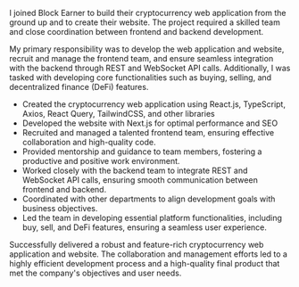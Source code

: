 I joined Block Earner to build their cryptocurrency web application from the ground up and to create their website. The project required a skilled team and close coordination between frontend and backend development.

My primary responsibility was to develop the web application and website, recruit and manage the frontend team, and ensure seamless integration with the backend through REST and WebSocket API calls. Additionally, I was tasked with developing core functionalities such as buying, selling, and decentralized finance (DeFi) features.

- Created the cryptocurrency web application using React.js, TypeScript, Axios, React Query, TailwindCSS, and other libraries
- Developed the website with Next.js for optimal performance and SEO
- Recruited and managed a talented frontend team, ensuring effective collaboration and high-quality code.
- Provided mentorship and guidance to team members, fostering a productive and positive work environment.
- Worked closely with the backend team to integrate REST and WebSocket API calls, ensuring smooth communication between frontend and backend.
- Coordinated with other departments to align development goals with business objectives.
- Led the team in developing essential platform functionalities, including buy, sell, and DeFi features, ensuring a seamless user experience.

Successfully delivered a robust and feature-rich cryptocurrency web application and website. The collaboration and management efforts led to a highly efficient development process and a high-quality final product that met the company's objectives and user needs.